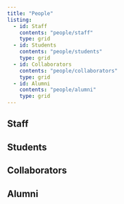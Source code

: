 ```yaml
---
title: "People"
listing: 
  - id: Staff
    contents: "people/staff"
    type: grid
  - id: Students
    contents: "people/students"
    type: grid
  - id: Collaborators
    contents: "people/collaborators"
    type: grid
  - id: Alumni
    contents: "people/alumni"
    type: grid
---
```


## Staff

:::{#Staff}
:::

## Students

:::{#Students}
:::

## Collaborators

:::{#Collaborators}
:::


## Alumni

:::{#Alumni}
:::